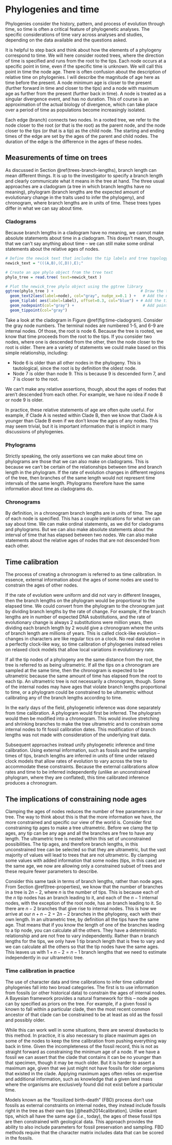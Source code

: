 # Phylogenies and time

Phylogenies consider the history, pattern, and process of evolution through time, so time is often a critical feature of phylogenetic analyses. The specific considerations of time vary across analyses and studies, depending on the data available and the questions asked.

It is helpful to step back and think about how the elements of a phylogeny correspond to time. We will here consider rooted trees, where the direction of time is specified and runs from the root to the tips. Each node occurs at a specific point in time, even if the specific time is unknown. We will call this point in time the node age. There is often confusion about the description of relative time on phylogenies. I will describe the magnitude of age here as time before the present. A node minimum age is closer to the present (further forward in time and closer to the tips) and a node with maximum age as further from the present (further back in time). A node is treated as a singular divergence event, and has no duration. This of course is an approximation of the actual biology of divergence, which can take place over a period of time as populations become increasingly isolated.

Each edge (branch) connects two nodes. In a rooted tree, we refer to the node closer to the root (or that is the root) as the parent node, and the node closer to the tips (or that is a tip) as the child node. The starting and ending times of the edge are set by the ages of the parent and child nodes. The duration of the edge is the difference in the ages of these nodes.


## Measurements of time on trees

As discussed in Section \@ref(trees-branch-lengths), branch length can mean different things. It is up to the investigator to specify a branch length and clearly communicate what it means in the tree at hand. The three usual approaches are a cladogram (a tree in which branch lengths have no meaning), phylogram (branch lengths are the expected amount of evolutionary change in the traits used to infer the phylogeny), and chronogram, where branch lengths are in units of time. These trees types differ in what we can say about time.

### Cladograms

Because branch lengths in a cladogram have no meaning, we cannot make absolute statements about time in a cladogram. This doesn't mean, though, that we can't say anything about time -- we can still make some ordinal statements about the relative ages of nodes.

```r

# Define the newick text that includes the tip labels and tree topology
newick_text = "(((A,B),(C,D)),E);"

# Create an ape phylo object from the tree text
phylo_tree = read.tree( text=newick_text )

# Plot the newick_tree phylo object using the ggtree library
ggtree(phylo_tree ) +                                      # Draw the tree
  geom_text2(aes(label=node), col="gray", nudge_x=0.1 ) +   # Add the node numbers
  geom_tiplab( aes(label=label), offset=0.3, col="blue") + # Add the tip labels
  geom_nodepoint(col="gray") +                              # Add points on nodes
  geom_tippoint(col="gray")

```

Take a look at the cladogram in Figure \@ref(fig:time-cladogram). Consider the gray node numbers. The terminal nodes are numbered 1-5, and 6-9 are internal nodes. Of those, the root is node 6. Because the tree is rooted, we know that time proceeds from the root to the tips. If you consider two nodes, where one is descended from the other, then the node closer to the root is older. There are a variety of statements we could make based on this simple relationship, including:

- Node 6 is older than all other nodes in the phylogeny. This is tautological, since the root is by definition the oldest node.
- Node 7 is older than node 9. This is because 9 is descended form 7, and 7 is closer to the root.

We can't make any relative assertions, though, about the ages of nodes that aren't descended from each other. For example, we have no idea if node 8 or node 9 is older.

In practice, these relative statements of age are often quite useful. For example, if Clade A is nested within Clade B, then we know that Clade A is younger than Clade B even if we don't know the ages of any nodes. This may seem trivial, but it is important information that is implicit in many discussions of phylogenies.




### Phylograms

Strictly speaking, the only assertions we can make about time on phylograms are those that we can also make on cladograms. This is because we can't be certain of the relationships between time and branch length in the phylogram. If the rate of evolution changes in different regions of the tree, then branches of the same length would not represent time intervals of the same length. Phylograms therefore have the same information about time as cladograms do.



### Chronograms

By definition, in a chronogram branch lengths are in units of time. The age of each node is specified. This has a couple implications for what we can say about time. We can make ordinal statements, as we did for cladograms and phylograms. But we can also make absolute statements about the interval of time that has elapsed between two nodes. We can also make statements about the relative ages of nodes that are not descended from each other.


## Time calibration

The process of creating a chronogram is referred to as time calibration. In essence, external information about the ages of some nodes are used to constrain the ages of other nodes.

If the rate of evolution were uniform and did not vary in different lineages, then the branch lengths on the phylogram would be proportional to the elapsed time. We could convert from the phylogram to the chronogram just by dividing branch lengths by the rate of change. For example, if the branch lengths are in number of expected DNA substitutions, and the rate of evolutionary change is always 2 substitutions were million years, then dividing each branch length by 2 would give a chronogram where the units of branch length are millions of years. This is called clock-like evolution -- changes in characters are like regular tics on a clock. No real data evolve in a perfectly clock-like way, so time calibration of phylogenies instead relies on relaxed clock models that allow local variations in evolutionary rate.

If all the tip nodes of a phylogeny are the same distance from the root, the tree is referred to as being ultrametric. If all the tips on a chronogram are sampled at the same time, then the chronogram is expected to be ultrametric because the same amount of time has elapsed from the root to each tip. An ultrametric tree is not necessarily a chronogram, though. Some of the internal nodes may have ages that violate branch lengths proportional to time, or a phylogram could be constrained to be ultrametric without calibrating any of the branch lengths according to time.

In the early days of the field, phylogenetic inference was done separately from time calibration. A phylogram would first be inferred. The phylogram would then be modified into a chronogram. This would involve stretching and shrinking branches to make the tree ultrametric and to constrain some internal nodes to fit fossil calibration dates. This modification of branch lengths was not made with consideration of the underlying trait data. 

Subsequent approaches instead unify phylogenetic inference and time calibration. Using external information, such as fossils and the sampling times of tips, branch lengths are inferred in units of time under relaxed clock models that allow rates of evolution to vary across the tree to accommodate these constraints. Because the external calibrations allow rates and time to be inferred independently (unlike an unconstrained phylogram, where they are conflated), this time calibrated inference produces a chronogram.


## The implications of constraining node ages

Clamping the ages of nodes reduces the number of free parameters in our tree. The way to think about this is that the more information we have, the more constrained and specific our view of the world is. Consider first constraining tip ages to make a tree ultrametric. Before we clamp the tip ages, any tip can be any age and all the branches are free to have any length. The ultrametric tree is nested within this set of unconstrained possibilities. The tip ages, and therefore branch lengths, in this unconstrained tree can be selected so that they are ultrametric, but the vast majority of values will lead to trees that are not ultrametric. By clamping some values with added information that some nodes (tips, in this case) are the same age, we now are allowing only a constrained subset of trees and these require fewer parameters to describe.

Consider this same task in terms of branch lengths, rather than node ages. From Section \@ref(tree-properties), we know that the number of branches in a tree is $2n-2$, where $n$ is the number of tips. This is because each of the $n$ tip nodes has an branch leading to it, and each of the $n-1$ internal nodes, with the exception of the root node, has an branch leading to it. So there are $n-2$ branches that give rise to internal nodes. This is how we arrive at our $n+n-2=2n-2$ branches in the phylogeny, each with their own length. In an ultrametric tree, by definition all the tips have the same age. That means that if you know the length of one of the branches leading to a tip node, you can calculate all the others. They have a deterministic relationship and are not free to vary independently. Rather than $n$ branch lengths for the tips, we only have $1$ tip branch length that is free to vary and we can calculate all the others so that the tip nodes have the same ages. This leaves us with $1+n-2=n-1$ branch lengths that we need to estimate independently in our ultrametric tree.


### Time calibration in practice

The use of character data and time calibrations to infer time calibrated phylogenies fall into two broad categories. The first is to use information from fossils (or other historical data) to constrain the ages of internal nodes. A Bayesian framework provides a natural framework for this -- node ages can by specified as priors on the tree. For example, if a given fossil is known to fall within a particular clade, then the most recent common ancestor of that clade can be constrained to be at least as old as the fossil and possibly older. 

While this can work well in some situations, there are several drawbacks to this method. In practice, it is also necessary to place maximum ages on some of the nodes to keep the time calibration from pushing everything way back in time. Given the incompleteness of the fossil record, this is not as straight forward as constraining the minimum age of a node. If we have a fossil we can assert that the clade that contains it can be no younger than that specimen, though it may be much older. But it is harder to assert a maximum age, given that we just might not have fossils for older organisms that existed in the clade. Applying maximum ages often relies on expertise and additional information, such as knowledge that a given land mass where the organisms are exclusively found did not exist before a particular time.

Models known as the "fossilized birth–death" (FBD) process don't use fossils as external constraints on internal nodes, they instead include fossils right in the tree as their own tips [@heath2014calibration]. Unlike extant tips, which all have the same age (*i.e.*, today), the ages of these fossil tips are then constrained with geological data. This approach provides the ability to also include parameters for fossil preservation and sampling. FBD methods require that the character matrix includes data that can be scored in the fossils.
